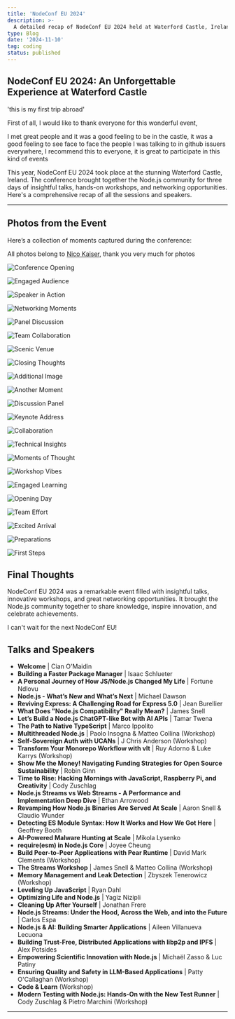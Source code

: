 ```yaml
---
title: 'NodeConf EU 2024'
description: >-
  A detailed recap of NodeConf EU 2024 held at Waterford Castle, Ireland. Featuring all the speakers, sessions, and workshops from this incredible event.
type: Blog
date: '2024-11-10'
tag: coding
status: published
---
```


## NodeConf EU 2024: An Unforgettable Experience at Waterford Castle

'this is my first trip abroad'

First of all, I would like to thank everyone for this wonderful event,

I met great people and it was a good feeling to be in the castle, it was a good feeling to see face to face the people I was talking to in github issuers everywhere, I recommend this to everyone, it is great to participate in this kind of events


This year, NodeConf EU 2024 took place at the stunning Waterford Castle, Ireland. The conference brought together the Node.js community for three days of insightful talks, hands-on workshops, and networking opportunities. Here's a comprehensive recap of all the sessions and speakers.

---

## Photos from the Event

Here’s a collection of moments captured during the conference:

All photos belong to [Nico Kaiser](https://nceu.kaiser.photo/), thank you very much for photos

![Conference Opening](https://nceu.kaiser.photo/2024-11-04_NodeConfEU_0154_hu8861120780878256607.jpg)

![Engaged Audience](https://nceu.kaiser.photo/2024-11-05_NodeConfEU_0474_hu14544335452146159872.jpg)

![Speaker in Action](https://nceu.kaiser.photo/2024-11-05_NodeConfEU_0503_hu13123946128091615141.jpg)

![Networking Moments](https://nceu.kaiser.photo/2024-11-06_NodeConfEU_0773_hu1979644477937744808.jpg)

![Panel Discussion](https://nceu.kaiser.photo/2024-11-05_NodeConfEU_0574_hu16775872333374997504.jpg)

![Team Collaboration](https://nceu.kaiser.photo/2024-11-05_NodeConfEU_0533_hu1672197454330575067.jpg)

![Scenic Venue](https://nceu.kaiser.photo/2024-11-06_NodeConfEU_0644_hu13418371975197130749.jpg)

![Closing Thoughts](https://nceu.kaiser.photo/2024-11-06_NodeConfEU_0680_hu14752085101414621437.jpg)

![Additional Image](https://nceu.kaiser.photo/2024-11-05_NodeConfEU_0457_hu11845737296707609910.jpg)

![Another Moment](https://nceu.kaiser.photo/2024-11-05_NodeConfEU_0441_hu11818154719360795425.jpg)

![Discussion Panel](https://nceu.kaiser.photo/2024-11-05_NodeConfEU_0407_hu1457728404021713542.jpg)

![Keynote Address](https://nceu.kaiser.photo/2024-11-04_NodeConfEU_0276_hu7528984517246935466.jpg)

![Collaboration](https://nceu.kaiser.photo/2024-11-04_NodeConfEU_0247_hu16202919577181409234.jpg)

![Technical Insights](https://nceu.kaiser.photo/2024-11-04_NodeConfEU_0234_hu13303732792814872190.jpg)

![Moments of Thought](https://nceu.kaiser.photo/2024-11-04_NodeConfEU_0233_hu5086184084258896766.jpg)

![Workshop Vibes](https://nceu.kaiser.photo/2024-11-04_NodeConfEU_0196_hu13240723557624384021.jpg)

![Engaged Learning](https://nceu.kaiser.photo/2024-11-04_NodeConfEU_0183_hu8476522091101788141.jpg)

![Opening Day](https://nceu.kaiser.photo/2024-11-04_NodeConfEU_0087_hu6451583103731787031.jpg)

![Team Effort](https://nceu.kaiser.photo/2024-11-04_NodeConfEU_0075_hu5651790051769349804.jpg)

![Excited Arrival](https://nceu.kaiser.photo/2024-11-03_NodeConfEU_0064_hu11810663960375671642.jpg)

![Preparations](https://nceu.kaiser.photo/2024-11-03_NodeConfEU_0038_hu16136416280806190187.jpg)

![First Steps](https://nceu.kaiser.photo/2024-11-03_NodeConfEU_0011_hu12242157531675279853.jpg)


## Final Thoughts

NodeConf EU 2024 was a remarkable event filled with insightful talks, innovative workshops, and great networking opportunities. It brought the Node.js community together to share knowledge, inspire innovation, and celebrate achievements.

I can't wait for the next NodeConf EU!

## Talks and Speakers

- **Welcome** | Cian O'Maidin
- **Building a Faster Package Manager** | Isaac Schlueter
- **A Personal Journey of How JS/Node.js Changed My Life** | Fortune Ndlovu
- **Node.js - What’s New and What’s Next** | Michael Dawson
- **Reviving Express: A Challenging Road for Express 5.0** | Jean Burellier
- **What Does "Node.js Compatibility" Really Mean?** | James Snell
- **Let’s Build a Node.js ChatGPT-like Bot with AI APIs** | Tamar Twena
- **The Path to Native TypeScript** | Marco Ippolito
- **Multithreaded Node.js** | Paolo Insogna & Matteo Collina (Workshop)
- **Self-Sovereign Auth with UCANs** | J Chris Anderson (Workshop)
- **Transform Your Monorepo Workflow with vlt** | Ruy Adorno & Luke Karrys (Workshop)
- **Show Me the Money! Navigating Funding Strategies for Open Source Sustainability** | Robin Ginn
- **Time to Rise: Hacking Mornings with JavaScript, Raspberry Pi, and Creativity** | Cody Zuschlag
- **Node.js Streams vs Web Streams - A Performance and Implementation Deep Dive** | Ethan Arrowood
- **Revamping How Node.js Binaries Are Served At Scale** | Aaron Snell & Claudio Wunder
- **Detecting ES Module Syntax: How It Works and How We Got Here** | Geoffrey Booth
- **AI-Powered Malware Hunting at Scale** | Mikola Lysenko
- **require(esm) in Node.js Core** | Joyee Cheung
- **Build Peer-to-Peer Applications with Pear Runtime** | David Mark Clements (Workshop)
- **The Streams Workshop** | James Snell & Matteo Collina (Workshop)
- **Memory Management and Leak Detection** | Zbyszek Tenerowicz (Workshop)
- **Leveling Up JavaScript** | Ryan Dahl
- **Optimizing Life and Node.js** | Yagiz Nizipli
- **Cleaning Up After Yourself** | Jonathan Frere
- **Node.js Streams: Under the Hood, Across the Web, and into the Future** | Carlos Espa
- **Node.js & AI: Building Smarter Applications** | Aileen Villanueva Lecuona
- **Building Trust-Free, Distributed Applications with libp2p and IPFS** | Alex Potsides
- **Empowering Scientific Innovation with Node.js** | Michaël Zasso & Luc Patiny
- **Ensuring Quality and Safety in LLM-Based Applications** | Patty O'Callaghan (Workshop)
- **Code & Learn** (Workshop)
- **Modern Testing with Node.js: Hands-On with the New Test Runner** | Cody Zuschlag & Pietro Marchini (Workshop)

---
